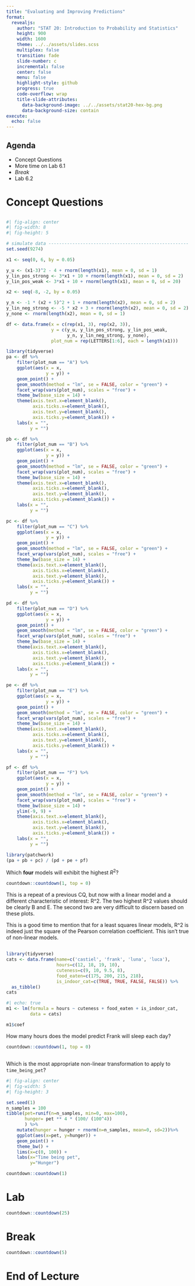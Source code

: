 ```yaml
---
title: "Evaluating and Improving Predictions"
format:
  revealjs:
    author: "STAT 20: Introduction to Probability and Statistics"
    height: 900
    width: 1600
    theme: ../../assets/slides.scss
    multiplex: false
    transition: fade
    slide-number: c
    incremental: false
    center: false
    menu: false
    highlight-style: github
    progress: true
    code-overflow: wrap
    title-slide-attributes:
      data-background-image: ../../assets/stat20-hex-bg.png
      data-background-size: contain
execute: 
  echo: false
---
```


## Agenda

-   Concept Questions
-   More time on Lab 6.1
-   *Break*
-   Lab 6.2

# Concept Questions

##

```r
#| fig-align: center
#| fig-width: 8
#| fig-height: 5

# simulate data -----------------------------------------------------
set.seed(9274)

x1 <- seq(0, 6, by = 0.05)

y_u <- (x1-3)^2 - 4 + rnorm(length(x1), mean = 0, sd = 1)
y_lin_pos_strong <- 3*x1 + 10 + rnorm(length(x1), mean = 0, sd = 2)
y_lin_pos_weak <- 3*x1 + 10 + rnorm(length(x1), mean = 0, sd = 20)

x2 <- seq(-8, -2, by = 0.05)

y_n <- -1 * (x2 + 5)^2 + 1 + rnorm(length(x2), mean = 0, sd = 2)
y_lin_neg_strong <- -5 * x2 + 3 + rnorm(length(x2), mean = 0, sd = 2)
y_none <- rnorm(length(x2), mean = 0, sd = 1)

df <- data.frame(x = c(rep(x1, 3), rep(x2, 3)),
                 y = c(y_u, y_lin_pos_strong, y_lin_pos_weak,
                       y_n, y_lin_neg_strong, y_none),
                 plot_num = rep(LETTERS[1:6], each = length(x1)))

library(tidyverse)
pa <- df %>%
    filter(plot_num == "A") %>%
    ggplot(aes(x = x, 
               y = y)) +
    geom_point() +
    geom_smooth(method = "lm", se = FALSE, color = "green") +
    facet_wrap(vars(plot_num), scales = "free") +
    theme_bw(base_size = 14) +
    theme(axis.text.x=element_blank(),
          axis.ticks.x=element_blank(),
          axis.text.y=element_blank(),
          axis.ticks.y=element_blank()) +
    labs(x = "",
         y = "")

pb <- df %>%
    filter(plot_num == "B") %>%
    ggplot(aes(x = x, 
               y = y)) +
    geom_point() +
    geom_smooth(method = "lm", se = FALSE, color = "green") +
    facet_wrap(vars(plot_num), scales = "free") +
    theme_bw(base_size = 14) +
    theme(axis.text.x=element_blank(),
          axis.ticks.x=element_blank(),
          axis.text.y=element_blank(),
          axis.ticks.y=element_blank()) +
    labs(x = "",
         y = "")

pc <- df %>%
    filter(plot_num == "C") %>%
    ggplot(aes(x = x, 
               y = y)) +
    geom_point() +
    geom_smooth(method = "lm", se = FALSE, color = "green") +
    facet_wrap(vars(plot_num), scales = "free") +
    theme_bw(base_size = 14) +
    theme(axis.text.x=element_blank(),
          axis.ticks.x=element_blank(),
          axis.text.y=element_blank(),
          axis.ticks.y=element_blank()) +
    labs(x = "",
         y = "")

pd <- df %>%
    filter(plot_num == "D") %>%
    ggplot(aes(x = x, 
               y = y)) +
    geom_point() +
    geom_smooth(method = "lm", se = FALSE, color = "green") +
    facet_wrap(vars(plot_num), scales = "free") +
    theme_bw(base_size = 14) +
    theme(axis.text.x=element_blank(),
          axis.ticks.x=element_blank(),
          axis.text.y=element_blank(),
          axis.ticks.y=element_blank()) +
    labs(x = "",
         y = "")

pe <- df %>%
    filter(plot_num == "E") %>%
    ggplot(aes(x = x, 
               y = y)) +
    geom_point() +
    geom_smooth(method = "lm", se = FALSE, color = "green") +
    facet_wrap(vars(plot_num), scales = "free") +
    theme_bw(base_size = 14) +
    theme(axis.text.x=element_blank(),
          axis.ticks.x=element_blank(),
          axis.text.y=element_blank(),
          axis.ticks.y=element_blank()) +
    labs(x = "",
         y = "")

pf <- df %>%
    filter(plot_num == "F") %>%
    ggplot(aes(x = x, 
               y = y)) +
    geom_point() +
    geom_smooth(method = "lm", se = FALSE, color = "green") +
    facet_wrap(vars(plot_num), scales = "free") +
    theme_bw(base_size = 14) +
    ylim(-9, 9) +
    theme(axis.text.x=element_blank(),
          axis.ticks.x=element_blank(),
          axis.text.y=element_blank(),
          axis.ticks.y=element_blank()) +
    labs(x = "",
         y = "")

library(patchwork)
(pa + pb + pc) / (pd + pe + pf)
```

:::{.poll}
Which **four** models will exhibit the highest $R^2$?
:::

```r
countdown::countdown(1, top = 0)
```

:::{.notes}
This is a repeat of a previous CQ, but now with a linear model and a different characteristic of interest: R^2. The two highest R^2 values should be clearly B and E. The second two are very difficult to discern based on these plots.

This is a good time to mention that for a least squares linear models, R^2 is indeed just the square of the Pearson correlation coefficient. This isn't true of non-linear models.
:::

## 

```r
library(tidyverse)
cats <- data.frame(name=c('castiel', 'frank', 'luna', 'luca'),
                   hours=c(12, 18, 19, 10),
                   cuteness=c(9, 10, 9.5, 8),
                   food_eaten=c(175, 200, 215, 218),
                   is_indoor_cat=c(TRUE, TRUE, FALSE, FALSE)) %>%
  as_tibble()
cats
```

```r
#| echo: true
m1 <- lm(formula = hours ~ cuteness + food_eaten + is_indoor_cat, 
         data = cats)
```

```r
m1$coef
```


:::{.poll}
How many hours does the model predict Frank will sleep each day?
:::

```r
countdown::countdown(1, top = 0)
```


##

:::{.poll}
Which is the most appropriate non-linear transformation to apply to `time_being_pet`?
:::

```r
#| fig-align: center
#| fig-width: 5
#| fig-height: 3

set.seed(1)
n_samples = 100
tibble(pet=runif(n=n_samples, min=0, max=100),
       hunger= pet ** 4 * (100/ (100^4))
       ) %>% 
    mutate(hunger = hunger + rnorm(n=n_samples, mean=0, sd=2))%>%
    ggplot(aes(x=pet, y=hunger)) +
    geom_point() +
    theme_bw() + 
    lims(x=c(0, 100)) + 
    labs(x="Time being pet",
         y="Hunger")
```

```r
countdown::countdown(1)
```

# Lab 

```r
countdown::countdown(25)
```

# Break

```r
countdown::countdown(5)
```

# End of Lecture

